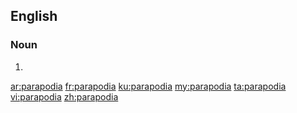 ==English==

===Noun===
{{head|en|plural}}

# {{plural of|parapodium|lang=en}}

[[ar:parapodia]]
[[fr:parapodia]]
[[ku:parapodia]]
[[my:parapodia]]
[[ta:parapodia]]
[[vi:parapodia]]
[[zh:parapodia]]